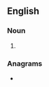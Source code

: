 ==English==

===Noun===
{{head|en|noun form}}

# {{plural of|proter|lang=en}}

===Anagrams===
* {{anagrams|en|a=eoprrst|Trosper|perrots|porrets|porters|presort|pretors|reports|sporter|tropers}}